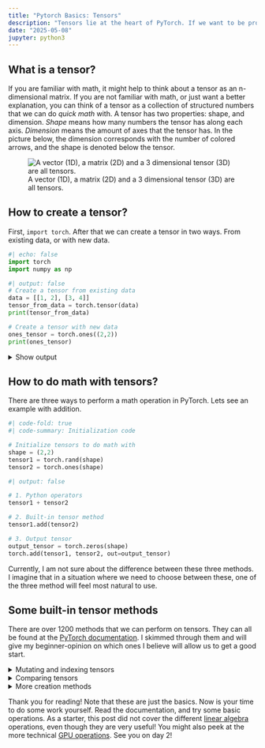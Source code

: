 ```yaml
---
title: "Pytorch Basics: Tensors"
description: "Tensors lie at the heart of PyTorch. If we want to be proficient in PyTorch, we need to know what we can do with the `Tensor` object. There are over 1200 possible operations to perform on tensors, but only a few are needed to get started with PyTorch. In this post we learn what a Tensor is and how to perform basic operations with them. Familiarity with python programming is assumed."
date: "2025-05-08" 
jupyter: python3
---
```

## What is a tensor?
If you are familiar with math, it might help to think about a tensor as an n-dimensional matrix. If you are not familiar with math, or just want a better explanation, you can think of a tensor as a collection of structured numbers that we can do *quick math* with. A tensor has two properties: shape, and dimension. *Shape* means how many numbers the tensor has along each axis. *Dimension* means the amount of axes that the tensor has. In the picture below, the dimension corresponds with the number of colored arrows, and the shape is denoted below the tensor.

![A vector (1D), a matrix (2D) and a 3 dimensional tensor (3D) are all tensors.](./day-1-tensors/images/tensor.png)


## How to create a tensor?
First, `import torch`. After that we can create a tensor in two ways. From existing data, or with new data.

```python
#| echo: false
import torch
import numpy as np
```

```python
#| output: false
# Create a tensor from existing data
data = [[1, 2], [3, 4]]
tensor_from_data = torch.tensor(data)
print(tensor_from_data)

# Create a tensor with new data
ones_tensor = torch.ones((2,2))
print(ones_tensor)
```
<details>
<summary>Show output</summary>

```python
#| echo: false

print(tensor_from_data)
print(ones_tensor)
```

</details>


## How to do math with tensors?
There are three ways to perform a math operation in PyTorch. Lets see an example with addition.
```python
#| code-fold: true
#| code-summary: Initialization code

# Initialize tensors to do math with
shape = (2,2)
tensor1 = torch.rand(shape)
tensor2 = torch.ones(shape)
```
```python
#| output: false

# 1. Python operators
tensor1 + tensor2

# 2. Built-in tensor method
tensor1.add(tensor2)

# 3. Output tensor
output_tensor = torch.zeros(shape)
torch.add(tensor1, tensor2, out=output_tensor)
```

:::{.callout-note appearance="default"}
Currently, I am not sure about the difference between these three methods. I imagine that in a situation where we need to choose between these, one of the three method will feel most natural to use.
:::

## Some built-in tensor methods

There are over 1200 methods that we can perform on tensors. They can all be found at the [PyTorch documentation](https://docs.pytorch.org/docs/stable/torch.html). I skimmed through them and will give my beginner-opinion on which ones I believe will allow us to get a good start.


<details>
<summary><span class="foldable-h3">Mutating and indexing tensors</span></summary>
Knowing how to select and change individual elements as well as groups of elements is an essential skill to have, and easily learned. Indexing tensors works a lot like python list and numpy array indexing.

```python
tensor = torch.rand((3, 3))

first_row = tensor[0]
first_two_row = tensor[:2]
first_col = tensor[:, 0]
first_two_col = tensor[:, :2]
```

<details>
<summary>Show output</summary>

```python
#| echo: false


print("Entire tensor:")
print(tensor, '\n')
print("first row:")
print(first_row, '\n')
print(f"first two rows:")
print(first_two_row, '\n')
print("first column:")
print(first_col, '\n')
print(f"first two columns:")
print(first_two_col)
```

</details>

Lets now look at how to combine multiple tensors.
```python
tensor_ones = torch.ones((3,3))
tensor_ones[:, 0] = 4

# Combine multiple tensors horizontally
wide_combine = torch.cat((tensor, tensor_ones), dim=1)
even_wider_combine = torch.cat((tensor, tensor_ones, tensor_ones), dim=1)

# Combine multiple tensors vertically
high_combine = torch.cat((tensor, tensor_ones), dim=0)
```
<details>
<summary>Show output</summary>

```python
#| echo: false

print("Horizontal combine:")
print(wide_combine, '\n')
print("We can combine any number of tensors we want:")
print(even_wider_combine, '\n')
print(f"Vertical combine")
print(high_combine)
```

</details>
</details>

<details>
<summary><span class="foldable-h3">Comparing tensors</span></summary>
Just like with the math operations, we have different notation options to choose from when comparing tensors.

```python
#| output: false
tensor1 = torch.zeros((2,2))
tensor1[0][0] = 10
tensor2 = torch.ones((2,2))

# Check if two tensors are equal
torch.equal(tensor1, tensor2)
tensor1 == tensor2

# Check if one tensor is greater or equal to another tensor
torch.greater_equal(tensor1, tensor2)
torch.ge(tensor1, tensor2)
tensor1 >= tensor2
```

<details>
<summary>Show output</summary>

```python
#| echo: false
print("Tensor 1 equals tensor 2:")
print(tensor1 == tensor2, '\n')
print("Tensor 1 >= tensor 2:")
print(tensor1 >= tensor2)

```

</details>

Other comparison operators are implemented like the ones shown above in the way you probably expect. If you can't find the one you're looking for, there exists a [list of all comparison operators]((https://docs.pytorch.org/docs/stable/torch.html#comparison-ops)) on the PyTorch website.
</details>

<details>
<summary><span class="foldable-h3">More creation methods</span></summary>
Being able to instantiate a tensor with other values than ones and zeros is also possible.

```python
# Create a tensor filled with the number 3
threes = torch.full(size=(2,2), fill_value=3)

# Create a tensor based on the shape of another
tensor_with_shape = torch.rand((4, 3))
tensor_zeros = torch.zeros_like(tensor_with_shape)

```

<details>
<summary>Show output</summary>

```python
#| echo: false
print("threes:")
print(threes, '\n')
print("tensor_with_shape:")
print(tensor_with_shape, '\n')
print("tensor_zeros:")
print(tensor_zeros)
```

</details>

::: {.callout-tip}
The way we created `tensor_zeros` based on the shape of another tensor using `zeros_like` can also be done to the other ways we learned how to create a tensor, just by suffixing the method with `_like`.
:::

### Random numbers

```python
shape = (3,3)
# Set an optional seed for reproducibility
torch.manual_seed(1)

# Random integers 
rand_int = torch.randint(10, shape)
rand_int_lower_bound = torch.randint(8, 10, shape)

# Tensor values drawn from a distribution
normal = torch.randn(shape)

probability_tensor = torch.empty(shape).uniform_(0, 1) # The '_' suffix modifies the variable in place
bernoulli =torch.bernoulli(probability_tensor) # Pass a tensor with values of how likely a '1' is.

# Shuffle numbers from 0 to n-1 
permutation = torch.randperm(10)

```

<details>
<summary>Show output</summary>

```python
#| echo: false
print("rand_int):")
print(rand_int, '\n')
print("rand_int_lower_bound:")
print(rand_int_lower_bound, '\n')
print("normal:")
print(normal, '\n')
print("probability_tensor:", '\n')
print(probability_tensor)
print("bernoulli:")
print(bernoulli, '\n')
print("permutation:")
print(permutation, '\n')
```

</details>

</details>

Thank you for reading! Note that these are just the basics. Now is your time to do some work yourself. Read the documentation, and try some basic operations. As a starter, this post did not cover the different [linear algebra](https://docs.pytorch.org/docs/stable/linalg.html) operations, even though they are very useful! You might also peek at the more technical [GPU operations](https://docs.pytorch.org/docs/stable/cuda.html). See you on day 2!